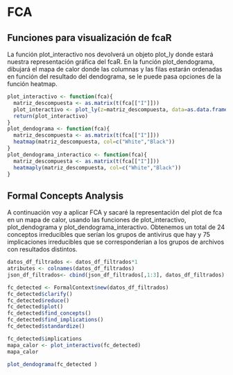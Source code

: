 # FCA

## Funciones para visualización de fcaR
La función plot_interactivo nos devolverá un objeto plot_ly donde estará nuestra representación gráfica del fcaR.
En la función plot_dendograma, dibujará el mapa de calor donde las columnas y las filas estarán ordenadas en función del resultado del dendograma, se le puede pasa opciones de la función heatmap.

```{r}
plot_interactivo <- function(fca){
  matriz_descompuesta <- as.matrix(t(fca[["I"]]))
  plot_interactivo <- plot_ly(z=matriz_descompuesta, data=as.data.frame(matriz_descompuesta), type = "heatmap", colors = "Greys", x=colnames(matriz_descompuesta), y=rownames(matriz_descompuesta))%>% layout(xaxis = list(autotypenumbers ='strict', type='category'), yaxis = list(autotypenumbers ='strict', dtick=1 ))
  return(plot_interactivo)
}
plot_dendograma <- function(fca){
  matriz_descompuesta <- as.matrix(t(fca[["I"]]))
  heatmap(matriz_descompuesta, col=c("White","Black"))
}
plot_dendograma_interactico <- function(fca){
  matriz_descompuesta <- as.matrix(t(fca[["I"]]))
  heatmaply(matriz_descompuesta, col=c("White","Black"))
}
```

## Formal Concepts Analysis
A continuación voy a aplicar FCA y sacaré la representación del plot de fca en un mapa de calor, usando las funciones de plot_interactivo, plot_dendograma y plot_dendograma_interactivo. Obtenemos un total de 24 conceptos irreducibles que serían los grupos de antivirus que hay y 75 implicaciones irreducibles que se corresponderían a los grupos de archivos con resultados distintos.

```{r}
datos_df_filtrados <- datos_df_filtrados*1
atributes <- colnames(datos_df_filtrados)
json_df_filtrados<- cbind(json_df_filtrados[,1:3], datos_df_filtrados)

fc_detected <- FormalContext$new(datos_df_filtrados)
fc_detected$clarify()
fc_detected$reduce()
fc_detected$plot()
fc_detected$find_concepts()
fc_detected$find_implications()
fc_detected$standardize()

fc_detected$implications
mapa_calor <- plot_interactivo(fc_detected)
mapa_calor

plot_dendograma(fc_detected )

```



